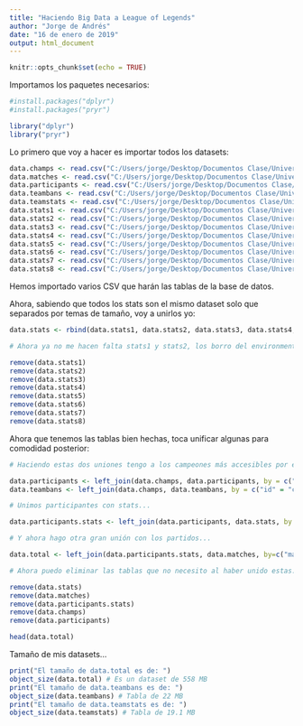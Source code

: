 ```yaml
---
title: "Haciendo Big Data a League of Legends"
author: "Jorge de Andrés"
date: "16 de enero de 2019"
output: html_document
---
```


```r
knitr::opts_chunk$set(echo = TRUE)
```

Importamos los paquetes necesarios:
```r

#install.packages("dplyr")
#install.packages("pryr")

library("dplyr")
library("pryr")

```


Lo primero que voy a hacer es importar todos los datasets:

```r

data.champs <- read.csv("C:/Users/jorge/Desktop/Documentos Clase/Universidad/Experto Big Data/TFE/data/champs.csv")
data.matches <- read.csv("C:/Users/jorge/Desktop/Documentos Clase/Universidad/Experto Big Data/TFE/data/matches.csv")
data.participants <- read.csv("C:/Users/jorge/Desktop/Documentos Clase/Universidad/Experto Big Data/TFE/data/participants.csv")
data.teambans <- read.csv("C:/Users/jorge/Desktop/Documentos Clase/Universidad/Experto Big Data/TFE/data/teambans.csv")
data.teamstats <- read.csv("C:/Users/jorge/Desktop/Documentos Clase/Universidad/Experto Big Data/TFE/data/teamstats.csv")
data.stats1 <- read.csv("C:/Users/jorge/Desktop/Documentos Clase/Universidad/Experto Big Data/TFE/data/stats1.txt")
data.stats2 <- read.csv("C:/Users/jorge/Desktop/Documentos Clase/Universidad/Experto Big Data/TFE/data/stats2.txt")
data.stats3 <- read.csv("C:/Users/jorge/Desktop/Documentos Clase/Universidad/Experto Big Data/TFE/data/stats3.txt")
data.stats4 <- read.csv("C:/Users/jorge/Desktop/Documentos Clase/Universidad/Experto Big Data/TFE/data/stats4.txt")
data.stats5 <- read.csv("C:/Users/jorge/Desktop/Documentos Clase/Universidad/Experto Big Data/TFE/data/stats5.txt")
data.stats6 <- read.csv("C:/Users/jorge/Desktop/Documentos Clase/Universidad/Experto Big Data/TFE/data/stats6.txt")
data.stats7 <- read.csv("C:/Users/jorge/Desktop/Documentos Clase/Universidad/Experto Big Data/TFE/data/stats7.txt")
data.stats8 <- read.csv("C:/Users/jorge/Desktop/Documentos Clase/Universidad/Experto Big Data/TFE/data/stats8.txt")


```

Hemos importado varios CSV que harán las tablas de la base de datos.

Ahora, sabiendo que todos los stats son el mismo dataset solo que separados por temas de tamaño, voy a unirlos yo:

```r

data.stats <- rbind(data.stats1, data.stats2, data.stats3, data.stats4, data.stats5, data.stats6, data.stats7, data.stats8)

# Ahora ya no me hacen falta stats1 y stats2, los borro del environment

remove(data.stats1)
remove(data.stats2)
remove(data.stats3)
remove(data.stats4)
remove(data.stats5)
remove(data.stats6)
remove(data.stats7)
remove(data.stats8)

```

Ahora que tenemos las tablas bien hechas, toca unificar algunas para comodidad posterior:

```r

# Haciendo estas dos uniones tengo a los campeones más accesibles por el nombre

data.participants <- left_join(data.champs, data.participants, by = c("id" = "championid"))
data.teambans <- left_join(data.champs, data.teambans, by = c("id" = "championid"))

# Unimos participantes con stats...

data.participants.stats <- left_join(data.participants, data.stats, by = "id")

# Y ahora hago otra gran unión con los partidos...

data.total <- left_join(data.participants.stats, data.matches, by=c("matchid" = "id"))

# Ahora puedo eliminar las tablas que no necesito al haber unido estas...

remove(data.stats)
remove(data.matches)
remove(data.participants.stats)
remove(data.champs)
remove(data.participants)

head(data.total)

```

Tamaño de mis datasets...

```r

print("El tamaño de data.total es de: ")
object_size(data.total) # Es un dataset de 558 MB
print("El tamaño de data.teambans es de: ")
object_size(data.teambans) # Tabla de 22 MB
print("El tamaño de data.teamstats es de: ")
object_size(data.teamstats) # Tabla de 19.1 MB

```


